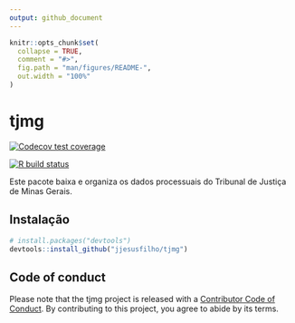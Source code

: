 ```yaml
---
output: github_document
---
```


<!-- README.md is generated from README.Rmd. Please edit that file -->

```r
knitr::opts_chunk$set(
  collapse = TRUE,
  comment = "#>",
  fig.path = "man/figures/README-",
  out.width = "100%"
)
```

# tjmg

<!-- badges: start -->
  [![Codecov test coverage](https://codecov.io/gh/jjesusfilho/tjmg/branch/master/graph/badge.svg)](https://codecov.io/gh/jjesusfilho/tjmg?branch=master)
  <!-- badges: end -->

<!-- badges: start -->
  [![R build status](https://github.com/jjesusfilho/tjmg/workflows/R-CMD-check/badge.svg)](https://github.com/jjesusfilho/tjmg/actions)
  <!-- badges: end -->
  

Este pacote baixa e organiza os dados processuais do Tribunal de Justiça de Minas Gerais.

## Instalação
``` r
# install.packages("devtools")
devtools::install_github("jjesusfilho/tjmg")
```


## Code of conduct

Please note that the tjmg project is released with a [Contributor Code of Conduct](https://contributor-covenant.org/version/2/0/CODE_OF_CONDUCT.html). By contributing to this project, you agree to abide by its terms.
